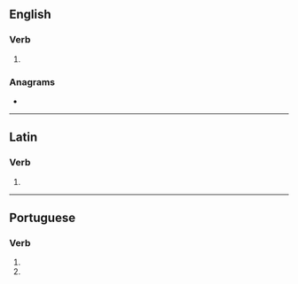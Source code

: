 ==English==

===Verb===
{{head|en|verb form}}

# {{en-third-person singular of|organize}}

===Anagrams===
* {{anagrams|en|agonizers}}

----

==Latin==

===Verb===
{{la-verb-form|organizēs}}

# {{inflection of|organizō||2|s|pres|actv|subj|lang=la}}

----

==Portuguese==

===Verb===
{{head|pt|verb form}}

# {{pt-verb form of|organizar|ar|imperative|negative|singular|second}}
# {{pt-verb form of|organizar|ar|subjunctive|present|singular|second}}
